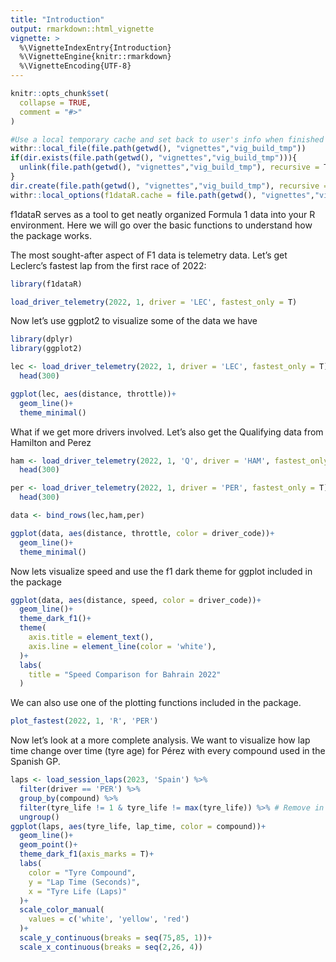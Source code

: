 ```yaml
---
title: "Introduction"
output: rmarkdown::html_vignette
vignette: >
  %\VignetteIndexEntry{Introduction}
  %\VignetteEngine{knitr::rmarkdown}
  %\VignetteEncoding{UTF-8}
---
```


```r
knitr::opts_chunk$set(
  collapse = TRUE,
  comment = "#>"
)

#Use a local temporary cache and set back to user's info when finished vignette build
withr::local_file(file.path(getwd(), "vignettes","vig_build_tmp"))
if(dir.exists(file.path(getwd(), "vignettes","vig_build_tmp"))){
  unlink(file.path(getwd(), "vignettes","vig_build_tmp"), recursive = T, force = T)
}
dir.create(file.path(getwd(), "vignettes","vig_build_tmp"), recursive = TRUE)
withr::local_options(f1dataR.cache = file.path(getwd(), "vignettes","vig_build_tmp"))
```

f1dataR serves as a tool to get neatly organized Formula 1 data into your R environment. Here we will go over the basic functions to understand how the package works.



The most sought-after aspect of F1 data is telemetry data. 
Let's get Leclerc's fastest lap from the first race of 2022:
```r
library(f1dataR)

load_driver_telemetry(2022, 1, driver = 'LEC', fastest_only = T)
```

Now let's use ggplot2 to visualize some of the data we have

```r
library(dplyr)
library(ggplot2)

lec <- load_driver_telemetry(2022, 1, driver = 'LEC', fastest_only = T) %>% 
  head(300)

ggplot(lec, aes(distance, throttle))+
  geom_line()+
  theme_minimal()
```

What if we get more drivers involved. Let's also get the Qualifying data from Hamilton and Perez

```r
ham <- load_driver_telemetry(2022, 1, 'Q', driver = 'HAM', fastest_only = T) %>% 
  head(300)

per <- load_driver_telemetry(2022, 1, driver = 'PER', fastest_only = T) %>% 
  head(300)

data <- bind_rows(lec,ham,per)

ggplot(data, aes(distance, throttle, color = driver_code))+
  geom_line()+
  theme_minimal()

```

Now lets visualize speed and use the f1 dark theme for ggplot included in the package

```r
ggplot(data, aes(distance, speed, color = driver_code))+
  geom_line()+
  theme_dark_f1()+
  theme(
    axis.title = element_text(),
    axis.line = element_line(color = 'white'),
  )+
  labs(
    title = "Speed Comparison for Bahrain 2022"
  )
```


We can also use one of the plotting functions included in the package.

```r
plot_fastest(2022, 1, 'R', 'PER')
```



Now let's look at a more complete analysis. We want to visualize how lap time change over time (tyre age) for Pérez with every compound used in the Spanish GP.

```r
laps <- load_session_laps(2023, 'Spain') %>% 
  filter(driver == 'PER') %>% 
  group_by(compound) %>% 
  filter(tyre_life != 1 & tyre_life != max(tyre_life)) %>% # Remove in and out laps
  ungroup()
ggplot(laps, aes(tyre_life, lap_time, color = compound))+
  geom_line()+
  geom_point()+
  theme_dark_f1(axis_marks = T)+
  labs(
    color = "Tyre Compound",
    y = "Lap Time (Seconds)",
    x = "Tyre Life (Laps)"
  )+
  scale_color_manual(
    values = c('white', 'yellow', 'red')
  )+
  scale_y_continuous(breaks = seq(75,85, 1))+
  scale_x_continuous(breaks = seq(2,26, 4))

```

